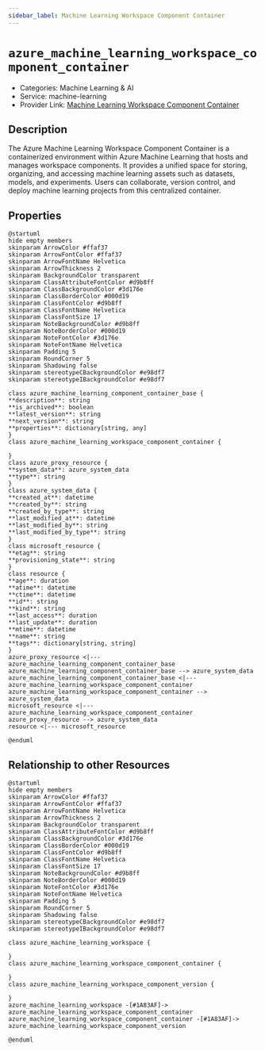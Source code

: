 ```yaml
---
sidebar_label: Machine Learning Workspace Component Container
---
```


# `azure_machine_learning_workspace_component_container`

- Categories: Machine Learning & AI
- Service: machine-learning
- Provider Link: [Machine Learning Workspace Component Container](https://learn.microsoft.com/en-us/azure/machine-learning/concept-component-specification)

## Description

The Azure Machine Learning Workspace Component Container is a containerized environment within Azure Machine Learning that hosts and manages workspace components. It provides a unified space for storing, organizing, and accessing machine learning assets such as datasets, models, and experiments. Users can collaborate, version control, and deploy machine learning projects from this centralized container.

## Properties

<ZoomPanPinch>

```kroki imgType="plantuml" imgAlt="Diagram of Machine Learning Workspace Component Container data model"
@startuml
hide empty members
skinparam ArrowColor #ffaf37
skinparam ArrowFontColor #ffaf37
skinparam ArrowFontName Helvetica
skinparam ArrowThickness 2
skinparam BackgroundColor transparent
skinparam ClassAttributeFontColor #d9b8ff
skinparam ClassBackgroundColor #3d176e
skinparam ClassBorderColor #000d19
skinparam ClassFontColor #d9b8ff
skinparam ClassFontName Helvetica
skinparam ClassFontSize 17
skinparam NoteBackgroundColor #d9b8ff
skinparam NoteBorderColor #000d19
skinparam NoteFontColor #3d176e
skinparam NoteFontName Helvetica
skinparam Padding 5
skinparam RoundCorner 5
skinparam Shadowing false
skinparam stereotypeCBackgroundColor #e98df7
skinparam stereotypeIBackgroundColor #e98df7

class azure_machine_learning_component_container_base {
**description**: string
**is_archived**: boolean
**latest_version**: string
**next_version**: string
**properties**: dictionary[string, any]
}
class azure_machine_learning_workspace_component_container {

}
class azure_proxy_resource {
**system_data**: azure_system_data
**type**: string
}
class azure_system_data {
**created_at**: datetime
**created_by**: string
**created_by_type**: string
**last_modified_at**: datetime
**last_modified_by**: string
**last_modified_by_type**: string
}
class microsoft_resource {
**etag**: string
**provisioning_state**: string
}
class resource {
**age**: duration
**atime**: datetime
**ctime**: datetime
**id**: string
**kind**: string
**last_access**: duration
**last_update**: duration
**mtime**: datetime
**name**: string
**tags**: dictionary[string, string]
}
azure_proxy_resource <|--- azure_machine_learning_component_container_base
azure_machine_learning_component_container_base --> azure_system_data
azure_machine_learning_component_container_base <|--- azure_machine_learning_workspace_component_container
azure_machine_learning_workspace_component_container --> azure_system_data
microsoft_resource <|--- azure_machine_learning_workspace_component_container
azure_proxy_resource --> azure_system_data
resource <|--- microsoft_resource

@enduml
```

</ZoomPanPinch>

## Relationship to other Resources

<ZoomPanPinch>

```kroki imgType="plantuml" imgAlt="Diagram of Machine Learning Workspace Component Container resource relationships"
@startuml
hide empty members
skinparam ArrowColor #ffaf37
skinparam ArrowFontColor #ffaf37
skinparam ArrowFontName Helvetica
skinparam ArrowThickness 2
skinparam BackgroundColor transparent
skinparam ClassAttributeFontColor #d9b8ff
skinparam ClassBackgroundColor #3d176e
skinparam ClassBorderColor #000d19
skinparam ClassFontColor #d9b8ff
skinparam ClassFontName Helvetica
skinparam ClassFontSize 17
skinparam NoteBackgroundColor #d9b8ff
skinparam NoteBorderColor #000d19
skinparam NoteFontColor #3d176e
skinparam NoteFontName Helvetica
skinparam Padding 5
skinparam RoundCorner 5
skinparam Shadowing false
skinparam stereotypeCBackgroundColor #e98df7
skinparam stereotypeIBackgroundColor #e98df7

class azure_machine_learning_workspace {

}
class azure_machine_learning_workspace_component_container {

}
class azure_machine_learning_workspace_component_version {

}
azure_machine_learning_workspace -[#1A83AF]-> azure_machine_learning_workspace_component_container
azure_machine_learning_workspace_component_container -[#1A83AF]-> azure_machine_learning_workspace_component_version

@enduml
```

</ZoomPanPinch>

